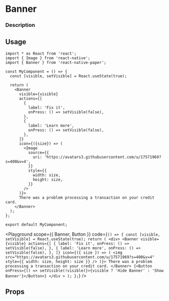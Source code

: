 
# Banner

### Description

## Usage

```tsx
import * as React from 'react';
import { Image } from 'react-native';
import { Banner } from 'react-native-paper';

const MyComponent = () => {
  const [visible, setVisible] = React.useState(true);

  return (
    <Banner
      visible={visible}
      actions={[
        {
          label: 'Fix it',
          onPress: () => setVisible(false),
        },
        {
          label: 'Learn more',
          onPress: () => setVisible(false),
        },
      ]}
      icon={({size}) => (
        <Image
          source={{
            uri: 'https://avatars3.githubusercontent.com/u/17571969?s=400&v=4',
          }}
          style={{
            width: size,
            height: size,
          }}
        />
      )}>
      There was a problem processing a transaction on your credit card.
    </Banner>
  );
};

export default MyComponent;
```

<Playground
  scope={{ Banner, Button }}
  code={`
() => {
  const [visible, setVisible] = React.useState(true);
  return (
    <div>
      <Banner
        visible={visible}
        actions={[
          {
            label: 'Fix it',
            onPress: () => setVisible(false),
          },
          {
            label: 'Learn more',
            onPress: () => setVisible(false),
          },
        ]}
        icon={({ size }) => (
          <img
            src="https://avatars3.githubusercontent.com/u/17571969?s=400&v=4"
            style={{ width: size, height: size }}
          />
        )}>
        There was a problem processing a transaction on your credit card.
      </Banner>
      {<Button onPress={() => setVisible(!visible)}>{visible ? 'Hide Banner' : 'Show Banner'}</Button>}
    </div >
  );
};
`}
/>

## Props